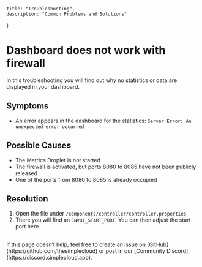 
    title: "Troubleshooting",
    description: "Common Problems and Solutions"
}

<TroubleShootingHeroPattern />

# Dashboard does not work with firewall
In this troubleshooting you will find out why no statistics or data are displayed in your dashboard.

## Symptoms
- An error appears in the dashboard for the statistics: `Server Error: An unexpected error occurred`

## Possible Causes
- The Metrics Droplet is not started
- The firewall is activated, but ports 8080 to 8085 have not been publicly released
- One of the ports from 8080 to 8085 is already occupied

## Resolution
1. Open the file under `/components/controller/controller.properties`
2. There you will find an `ENVOY_START_PORT`. You can then adjust the start port here

##
##
##

<Note>
    If this page doesn’t help, feel free to create an issue on [GitHub](https://github.com/thesimplecloud) or post in our [Community Discord](https://discord.simplecloud.app).
</Note>